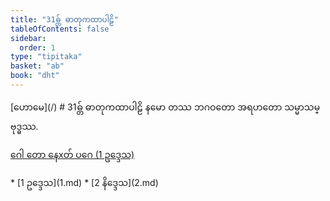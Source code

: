 ```yaml
---
title: "31ဓ္တ် ဓာတုကထာပါဠိ"
tableOfContents: false
sidebar:
  order: 1
type: "tipitaka"
basket: "ab"
book: "dht"
---
```



<Paragraph type="center" book="dht">
[ဟောမေ](/)
</Paragraph>

<Paragraph type="center" book="dht">
# 31ဓ္တ် ဓာတုကထာပါဠိ
</Paragraph>

<Paragraph number="1" type="center" book="dht">
နမော တဿ ဘဂဝတော အရဟတော သမ္မာသမ္ဗုဒ္ဓဿ.

[ဂေါ တော နေxတ် ပဂေ (1 ဥဒ္ဒေသ)](1.md)



</Paragraph>

<TableOfContents book="dht" section="31">
* [1 ဥဒ္ဒေသ](1.md)
* [2 နိဒ္ဒေသ](2.md)
</TableOfContents>